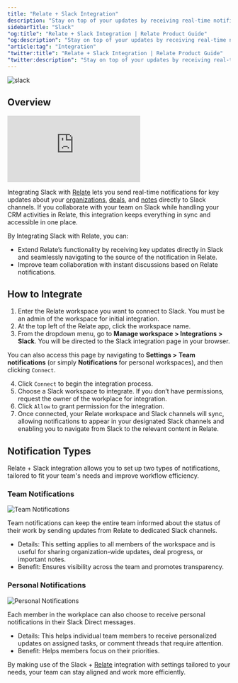 ```yaml
---
title: "Relate + Slack Integration"
description: "Stay on top of your updates by receiving real-time notifications from your Relate workspace directly in Slack"
sidebarTitle: "Slack"
"og:title": "Relate + Slack Integration | Relate Product Guide"
"og:description": "Stay on top of your updates by receiving real-time notifications from your Relate workspace directly in Slack"
"article:tag": "Integration"
"twitter:title": "Relate + Slack Integration | Relate Product Guide"
"twitter:description": "Stay on top of your updates by receiving real-time notifications from your Relate workspace directly in Slack"
---
```


![slack](/images/integrations/slack.png)

## Overview

<div
  style={{
    position: "relative",
    paddingBottom: "69.74664679582713%",
    height: 0,
  }}
>
  <iframe
    video autoplay
    src="https://player.vimeo.com/video/1037931720?h=f285908e2d&amp;badge=0&amp;autoplay=1;player_id=0&amp;app_id=58479"
    frameborder="0"
    allow="autoplay; fullscreen; picture-in-picture"
    title="Relate Slack Integration"
    webkitAllowFullScreen
    mozallowFullScreen
    allowFullScreen
    style={{
      position: "absolute",
      top: 0,
      left: 0,
      width: "100%",
      height: "100%",
    }}
  ></iframe>
</div>

Integrating Slack with [Relate](https://www.relate.so/) lets you send real-time notifications for key updates about your [organizations](/features/organizations), [deals](/features/deals), and [notes](features/notes) directly to Slack channels. If you collaborate with your team on Slack while handling your CRM activities in Relate, this integration keeps everything in sync and accessible in one place.

By Integrating Slack with Relate, you can:

- Extend Relate’s functionality by receiving key updates directly in Slack and seamlessly navigating to the source of the notification in Relate.
- Improve team collaboration with instant discussions based on Relate notifications.

## How to Integrate

1. Enter the Relate workspace you want to connect to Slack. You must be an admin of the workspace for initial integration.
2. At the top left of the Relate app, click the workspace name.
3. From the dropdown menu, go to **Manage workspace > Integrations > Slack**. You will be directed to the Slack integration page in your browser.

<Tip>You can also access this page by navigating to **Settings >** **Team notifications** (or simply **Notifications** for personal workspaces), and then clicking `Connect`.</Tip>

4. Click `Connect` to begin the integration process.
5. Choose a Slack workspace to integrate. If you don’t have permissions, request the owner of the workplace for integration.
6. Click `Allow` to grant permission for the integration.
7. Once connected, your Relate workspace and Slack channels will sync, allowing notifications to appear in your designated Slack channels and enabling you to navigate from Slack to the relevant content in Relate.

## Notification Types

Relate + Slack integration allows you to set up two types of notifications, tailored to fit your team's needs and improve workflow efficiency.

### Team Notifications

![Team Notifications](/images/integrations/teamnotifications.png)

Team notifications can keep the entire team informed about the status of their work by sending updates from Relate to dedicated Slack channels.

- Details: This setting applies to all members of the workspace and is useful for sharing organization-wide updates, deal progress, or important notes.
- Benefit: Ensures visibility across the team and promotes transparency.

### Personal Notifications

![Personal Notifications](/images/integrations/personalnotifications.png)

Each member in the workplace can also choose to receive personal notifications in their Slack Direct messages.

- Details: This helps individual team members to receive personalized updates on assigned tasks, or comment threads that require attention.
- Benefit: Helps members focus on their priorities.

By making use of the Slack + [Relate](https://www.relate.so/) integration with settings tailored to your needs, your team can stay aligned and work more efficiently.